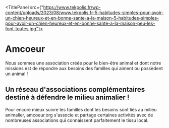
<TitlePanel src={"https://www.tekpolis.fr/wp-content/uploads/2023/08/www.tekpolis.fr-5-habitudes-simples-pour-avoir-un-chien-heureux-et-en-bonne-sante-a-la-maison-5-habitudes-simples-pour-avoir-un-chien-heureux-et-en-bonne-sante-a-la-maison-peu-les-font-toutes.jpg"}>
# Amcoeur
Nous sommes une association créée pour le bien-être animal et dont notre missions est de répondre aux besoins des familles qui aiment ou possèdent un animal !

</TitlePanel>

<TextPanel>

## Un réseau d'associations complémentaires destiné à défendre le milieu animalier !

Pour encore mieux suivre les familles dont les besoins sont liés au milieu animalier, amcoeur.org
s'associe et partage certaines activités avec de nombreuses associations qui connaissent parfaitement le tissu local.

</TextPanel>
